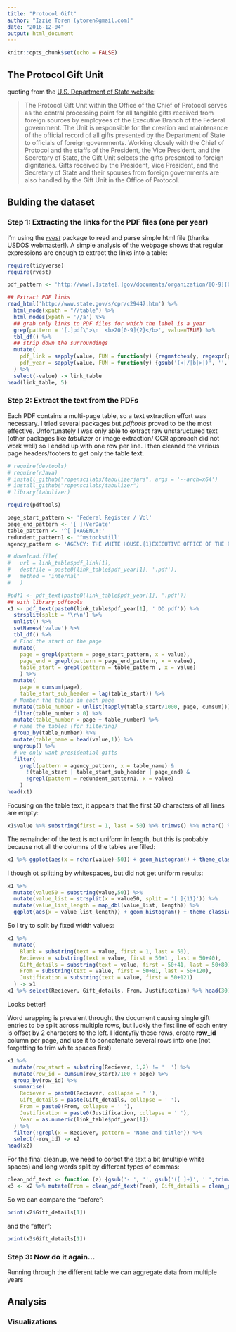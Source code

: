 ```yaml
---
title: "Protocol Gift"
author: "Izzie Toren (ytoren@gmail.com)"
date: "2016-12-04"
output: html_document
---
```


```r
knitr::opts_chunk$set(echo = FALSE)
```

## The Protocol Gift Unit
quoting from the [U.S. Department of State website](http://www.state.gov/s/cpr/c29447.htm):

> The Protocol Gift Unit within the Office of the Chief of Protocol serves as the central processing point for all tangible gifts received from foreign sources by employees of the Executive Branch of the Federal government. The Unit is responsible for the creation and maintenance of the official record of all gifts presented by the Department of State to officials of foreign governments. Working closely with the Chief of Protocol and the staffs of the President, the Vice President, and the Secretary of State, the Gift Unit selects the gifts presented to foreign dignitaries. Gifts received by the President, Vice President, and the Secretary of State and their spouses from foreign governments are also handled by the Gift Unit in the Office of Protocol. 

## Bulding the dataset

### Step 1: Extracting the links for the PDF files (one per year)

I'm using the [_rvest_]() package to read and parse simple html file (thanks USDOS webmaster!). A simple analysis of the webpage shows that regular expressions are enough to extract the links into a table:

```r
require(tidyverse)
require(rvest)

pdf_pattern <- 'http://www[.]state[.]gov/documents/organization/[0-9]{6}[.]pdf'

## Extract PDF links
read_html('http://www.state.gov/s/cpr/c29447.htm') %>%
  html_node(xpath = "//table") %>%
  html_nodes(xpath = '//a') %>%
  ## grab only links to PDF files for which the label is a year
  grep(pattern = '[.]pdf\">\n  <b>20[0-9]{2}</b>', value=TRUE) %>%
  tbl_df() %>%
  ## strip down the surroundings
  mutate(
    pdf_link = sapply(value, FUN = function(y) {regmatches(y, regexpr(pdf_pattern, y))}),
    pdf_year = sapply(value, FUN = function(y) {gsub('(<|/|b|>|)', '', regmatches(y, regexpr('<b>[0-9]{4}</b>', y)))})
  ) %>% 
  select(-value) -> link_table
head(link_table, 5)
```

### Step 2: Extract the text from the PDFs

Each PDF contains a multi-page table, so a text extraction effort was necessary. I tried several packages but _pdftools_ proved to be the most effective. Unfortunately I was only able to extract raw unstaructured text (other packages like _tabulizer_ or image extraction/ OCR approach did not work well) so I ended up with one row per line. I then cleaned the various page headers/footers to get only the table text.

```r
# require(devtools)
# require(rJava)
# install_github("ropenscilabs/tabulizerjars", args = '--arch=x64')
# install_github("ropenscilabs/tabulizer")
# library(tabulizer)

require(pdftools)

page_start_pattern <- 'Federal Register / Vol'
page_end_pattern <- '[ ]+VerDate'
table_pattern <- '^[ ]+AGENCY:'
redundent_pattern1 <- '^mstockstill'
agency_pattern <- 'AGENCY: THE WHITE HOUSE.{1}EXECUTIVE OFFICE OF THE PRESIDENT'

# download.file(
#   url = link_table$pdf_link[1], 
#   destfile = paste0(link_table$pdf_year[1], '.pdf'), 
#   method = 'internal'
#   )

#pdf1 <- pdf_text(paste0(link_table$pdf_year[1], '.pdf'))
## with library pdftools
x1 <- pdf_text(paste0(link_table$pdf_year[1], ' DD.pdf')) %>%
  strsplit(split = '\r\n') %>%
  unlist() %>%
  setNames('value') %>%
  tbl_df() %>%
  # Find the start of the page
  mutate(
    page = grepl(pattern = page_start_pattern, x = value),
    page_end = grepl(pattern = page_end_pattern, x = value),
    table_start = grepl(pattern = table_pattern , x = value)
    ) %>%
  mutate(
    page = cumsum(page),
    table_start_sub_header = lag(table_start)) %>%
  # Number the tables in each page
  mutate(table_number = unlist(tapply(table_start/1000, page, cumsum))) %>%
  filter(table_number > 0) %>%
  mutate(table_number = page + table_number) %>%
  # name the tables (for filtering)
  group_by(table_number) %>%
  mutate(table_name = head(value,1)) %>%
  ungroup() %>%
  # we only want presidential gifts
  filter(
    grepl(pattern = agency_pattern, x = table_name) & 
      !(table_start | table_start_sub_header | page_end) & 
      !grepl(pattern = redundent_pattern1, x = value)
    )
head(x1)
```

Focusing on the table text, it appears that the first 50 characters of all lines are empty:

```r
x1$value %>% substring(first = 1, last = 50) %>% trimws() %>% nchar() %>% sum()
```

The remainder of the text is not uniform in length, but this is probably because not all the columns of the tables are filled:

```r
x1 %>% ggplot(aes(x = nchar(value)-50)) + geom_histogram() + theme_classic() + xlab('Text length')
```

I though ot splitting by whitespaces, but did not get uniform results:

```r
x1 %>%
  mutate(value50 = substring(value,50)) %>%
  mutate(value_list = strsplit(x = value50, split = '[ ]{11}')) %>%
  mutate(value_list_length = map_dbl(value_list, length)) %>%
  ggplot(aes(x = value_list_length)) + geom_histogram() + theme_classic() + xlab('Number of breaks')

```

So I try to split by fixed width values:

```r
x1 %>%
  mutate(
    Blank = substring(text = value, first = 1, last = 50),
    Reciever = substring(text = value, first = 50+1 , last = 50+40),
    Gift_details = substring(text = value, first = 50+41, last = 50+80),
    From = substring(text = value, first = 50+81, last = 50+120),
    Justification = substring(text = value, first = 50+121)
  ) -> x1
x1 %>% select(Reciever, Gift_details, From, Justification) %>% head(30)
```

Looks better!

Word wrapping is prevalent throught the document causing single gift entries to be split across multiple rows, but luckly the first line of each entry is offset by 2 characters to the left. I identyfiy these rows, create __row_id__ column per page, and use it to concatenate several rows into one (not forgetting to trim white spaces first) 

```r
x1 %>%
  mutate(row_start = substring(Reciever, 1,2) != '  ') %>%
  mutate(row_id = cumsum(row_start)/100 + page) %>%
  group_by(row_id) %>%
  summarise(
    Reciever = paste0(Reciever, collapse = ' '),
    Gift_details = paste(Gift_details, collapse = ' '),
    From = paste0(From, collapse = ' '),
    Justification = paste0(Justification, collapse = ' '),
    Year = as.numeric(link_table$pdf_year[1])
  ) %>%
  filter(!grepl(x = Reciever, pattern = 'Name and title')) %>%
  select(-row_id) -> x2
head(x2)
```

For the final cleanup, we need to corect the text a bit (multiple white spaces) and long words split by different types of commas:

```r
clean_pdf_text <- function (z) {gsub('- ', '', gsub('([ ]+)', ' ',trimws(z)))}
x3 <- x2 %>% mutate(From = clean_pdf_text(From), Gift_details = clean_pdf_text(Gift_details), From = clean_pdf_text(From), Justification = clean_pdf_text(Justification))
```

So we can compare the "before":
```r
print(x2$Gift_details[1])
```

and the "after":
```r
print(x3$Gift_details[1])
```

### Step 3: Now do it again...

Running through the different table we can aggregate data from multiple years

## Analysis

### Visualizations
